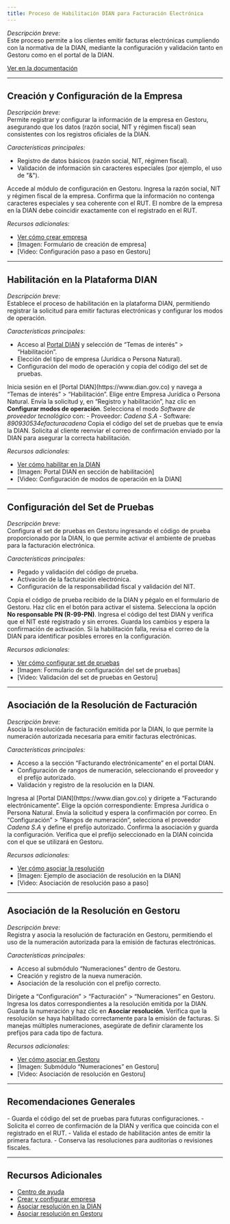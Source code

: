 ```yaml
---
title: Proceso de Habilitación DIAN para Facturación Electrónica
---
```


*Descripción breve:*  
Este proceso permite a los clientes emitir facturas electrónicas cumpliendo con la normativa de la DIAN, mediante la configuración y validación tanto en Gestoru como en el portal de la DIAN.

[Ver en la documentación](https://ayuda.gestoru.com/ayuda/habilitacion-dian)

---

## Creación y Configuración de la Empresa

*Descripción breve:*  
Permite registrar y configurar la información de la empresa en Gestoru, asegurando que los datos (razón social, NIT y régimen fiscal) sean consistentes con los registros oficiales de la DIAN.

*Características principales:*
- Registro de datos básicos (razón social, NIT, régimen fiscal).
- Validación de información sin caracteres especiales (por ejemplo, el uso de "&").

<Steps>
  <Step title="Ingresar a Gestoru">
    Accede al módulo de configuración en Gestoru.
  </Step>
  <Step title="Crear la empresa">
    Ingresa la razón social, NIT y régimen fiscal de la empresa.
  </Step>
  <Step title="Validar la información">
    Confirma que la información no contenga caracteres especiales y sea coherente con el RUT.
  </Step>
</Steps>

<Tip>
El nombre de la empresa en la DIAN debe coincidir exactamente con el registrado en el RUT.
</Tip>

*Recursos adicionales:*
- [Ver cómo crear empresa](https://ayuda.gestoru.com/ayuda/habilitacion-dian/creacion-empresa)
- [Imagen: Formulario de creación de empresa]
- [Video: Configuración paso a paso en Gestoru]

---

## Habilitación en la Plataforma DIAN

*Descripción breve:*  
Establece el proceso de habilitación en la plataforma DIAN, permitiendo registrar la solicitud para emitir facturas electrónicas y configurar los modos de operación.

*Características principales:*
- Acceso al [Portal DIAN](https://www.dian.gov.co) y selección de “Temas de interés” > “Habilitación”.
- Elección del tipo de empresa (Jurídica o Persona Natural).
- Configuración del modo de operación y copia del código del set de pruebas.

<Steps>
  <Step title="Acceder al portal DIAN">
    Inicia sesión en el [Portal DIAN](https://www.dian.gov.co) y navega a “Temas de interés” > “Habilitación”.
  </Step>
  <Step title="Seleccionar el tipo de empresa">
    Elige entre Empresa Jurídica o Persona Natural.
  </Step>
  <Step title="Registrar datos y configurar modos de operación">
    Envía la solicitud y, en “Registro y habilitación”, haz clic en <strong>Configurar modos de operación</strong>.
  </Step>
  <Step title="Seleccionar el modo de operación">
    Selecciona el modo <em>Software de proveedor tecnológico</em> con:
    - Proveedor: <em>Cadena S.A</em>
    - Software: <em>890930534efacturacadena</em>
  </Step>
  <Step title="Copiar el código de pruebas">
    Copia el código del set de pruebas que te envía la DIAN.
  </Step>
</Steps>

<Tip>
Solicita al cliente reenviar el correo de confirmación enviado por la DIAN para asegurar la correcta habilitación.
</Tip>

*Recursos adicionales:*
- [Ver cómo habilitar en la DIAN](https://ayuda.gestoru.com/ayuda/habilitacion-dian/habilitacion-dian)
- [Imagen: Portal DIAN en sección de habilitación]
- [Video: Configuración de modos de operación en la DIAN]

---

## Configuración del Set de Pruebas

*Descripción breve:*  
Configura el set de pruebas en Gestoru ingresando el código de prueba proporcionado por la DIAN, lo que permite activar el ambiente de pruebas para la facturación electrónica.

*Características principales:*
- Pegado y validación del código de prueba.
- Activación de la facturación electrónica.
- Configuración de la responsabilidad fiscal y validación del NIT.

<Steps>
  <Step title="Pegar el código de prueba">
    Copia el código de prueba recibido de la DIAN y pégalo en el formulario de Gestoru.
  </Step>
  <Step title="Activar la facturación electrónica">
    Haz clic en el botón para activar el sistema.
  </Step>
  <Step title="Agregar la responsabilidad fiscal">
    Selecciona la opción <strong>No responsable PN (R-99-PN)</strong>.
  </Step>
  <Step title="Configurar la resolución de pruebas">
    Ingresa el código del test DIAN y verifica que el NIT esté registrado y sin errores.
  </Step>
  <Step title="Guardar la configuración">
    Guarda los cambios y espera la confirmación de activación.
  </Step>
</Steps>

<Tip>
Si la habilitación falla, revisa el correo de la DIAN para identificar posibles errores en la configuración.
</Tip>

*Recursos adicionales:*
- [Ver cómo configurar set de pruebas](https://ayuda.gestoru.com/ayuda/habilitacion-dian/set-pruebas)
- [Imagen: Formulario de configuración del set de pruebas]
- [Video: Validación del set de pruebas en Gestoru]

---

## Asociación de la Resolución de Facturación

*Descripción breve:*  
Asocia la resolución de facturación emitida por la DIAN, lo que permite la numeración autorizada necesaria para emitir facturas electrónicas.

*Características principales:*
- Acceso a la sección “Facturando electrónicamente” en el portal DIAN.
- Configuración de rangos de numeración, seleccionando el proveedor y el prefijo autorizado.
- Validación y registro de la resolución en la DIAN.

<Steps>
  <Step title="Acceder al portal DIAN">
    Ingresa al [Portal DIAN](https://www.dian.gov.co) y dirígete a “Facturando electrónicamente”.
  </Step>
  <Step title="Seleccionar el tipo de empresa">
    Elige la opción correspondiente: Empresa Jurídica o Persona Natural.
  </Step>
  <Step title="Registrar la solicitud">
    Envía la solicitud y espera la confirmación por correo.
  </Step>
  <Step title="Configurar rangos de numeración">
    En “Configuración” > “Rangos de numeración”, selecciona el proveedor <em>Cadena S.A</em> y define el prefijo autorizado.
  </Step>
  <Step title="Guardar la resolución">
    Confirma la asociación y guarda la configuración.
  </Step>
</Steps>

<Tip>
Verifica que el prefijo seleccionado en la DIAN coincida con el que se utilizará en Gestoru.
</Tip>

*Recursos adicionales:*
- [Ver cómo asociar la resolución](https://ayuda.gestoru.com/ayuda/habilitacion-dian/asociacion-resolucion)
- [Imagen: Ejemplo de asociación de resolución en la DIAN]
- [Video: Asociación de resolución paso a paso]

---

## Asociación de la Resolución en Gestoru

*Descripción breve:*  
Registra y asocia la resolución de facturación en Gestoru, permitiendo el uso de la numeración autorizada para la emisión de facturas electrónicas.

*Características principales:*
- Acceso al submódulo “Numeraciones” dentro de Gestoru.
- Creación y registro de la nueva numeración.
- Asociación de la resolución con el prefijo correcto.

<Steps>
  <Step title="Acceder al submódulo de Numeraciones">
    Dirígete a “Configuración” > “Facturación” > “Numeraciones” en Gestoru.
  </Step>
  <Step title="Crear la nueva numeración">
    Ingresa los datos correspondientes a la resolución emitida por la DIAN.
  </Step>
  <Step title="Guardar y asociar la resolución">
    Guarda la numeración y haz clic en <strong>Asociar resolución</strong>.
  </Step>
  <Step title="Confirmar la asociación">
    Verifica que la resolución se haya habilitado correctamente para la emisión de facturas.
  </Step>
</Steps>

<Tip>
Si manejas múltiples numeraciones, asegúrate de definir claramente los prefijos para cada tipo de factura.
</Tip>

*Recursos adicionales:*
- [Ver cómo asociar en Gestoru](https://ayuda.gestoru.com/ayuda/habilitacion-dian/asociacion-gestoru)
- [Imagen: Submódulo “Numeraciones” en Gestoru]
- [Video: Asociación de resolución en Gestoru]

---

## Recomendaciones Generales

<Note>
- Guarda el código del set de pruebas para futuras configuraciones.
- Solicita el correo de confirmación de la DIAN y verifica que coincida con el registrado en el RUT.
- Valida el estado de habilitación antes de emitir la primera factura.
- Conserva las resoluciones para auditorías o revisiones fiscales.
</Note>

---

## Recursos Adicionales

- [Centro de ayuda](https://ayuda.gestoru.com)
- [Crear y configurar empresa](https://ayuda.gestoru.com/ayuda/habilitacion-dian/creacion-empresa)
- [Asociar resolución en la DIAN](https://ayuda.gestoru.com/ayuda/habilitacion-dian/asociacion-resolucion)
- [Asociar resolución en Gestoru](https://ayuda.gestoru.com/ayuda/habilitacion-dian/asociacion-gestoru)